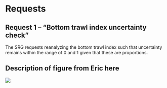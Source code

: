 # Requests

## Request 1 -- "Bottom trawl index uncertainty check"

The SRG requests reanalyzing the bottom trawl index such that uncertainty remains within the range of 0 and 1 given that these are proportions.

## Description of figure from Eric here
![](image-files/Proportions_2003_2023)
